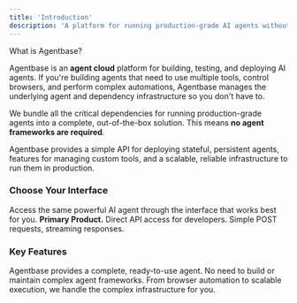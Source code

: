 ```yaml
---
title: 'Introduction'
description: 'A platform for running production-grade AI agents without managing infrastructure.'
---
```


What is Agentbase? 

Agentbase is an **agent cloud** platform for building, testing, and deploying AI agents. If you're building agents that need to use multiple tools, control browsers, and perform complex automations, Agentbase manages the underlying agent and dependency infrastructure so you don't have to.

We bundle all the critical dependencies for running production-grade agents into a complete, out-of-the-box solution. This means **no agent frameworks are required**. 

Agentbase provides a simple API for deploying stateful, persistent agents, features for managing custom tools, and a scalable, reliable infrastructure to run them in production.



### Choose Your Interface
Access the same powerful AI agent through the interface that works best for you.
<CardGroup cols={2}>
  <Card title="Agent API" icon="robot" href="https://agentbase.sh">
    **Primary Product.** Direct API access for developers. Simple POST requests, streaming responses.
  </Card>
</CardGroup>

### Key Features
<CardGroup>
  <Card title="Anti-Framework" icon="robot">
    Agentbase provides a complete, ready-to-use agent. No need to build or maintain complex agent frameworks.
  </Card>
  <Card title="Managed Infrastructure" icon="server">
    From browser automation to scalable execution, we handle the complex infrastructure for you.
  </Card>
</CardGroup>
